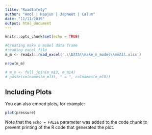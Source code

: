 ```yaml
---
title: "RoadSafety"
author: "Amol | Haojun | Japneet | Calum"
date: "11/11/2019"
output: html_document
---
```


```r
knitr::opts_chunk$set(echo = TRUE)
```




```r
#Creating make n model data frame
#reading excel file
m_m <- readxl::read_excel('.\\DATA\\make_n_model\\mmAll.xlsx')

nrow(m_m)

# m_m <- full_join(m_m13, m_m14)
# paste(colnames(m_m13), " = ", colnames(m_m18))

```

## Including Plots

You can also embed plots, for example:

```r
plot(pressure)
```

Note that the `echo = FALSE` parameter was added to the code chunk to prevent printing of the R code that generated the plot.
